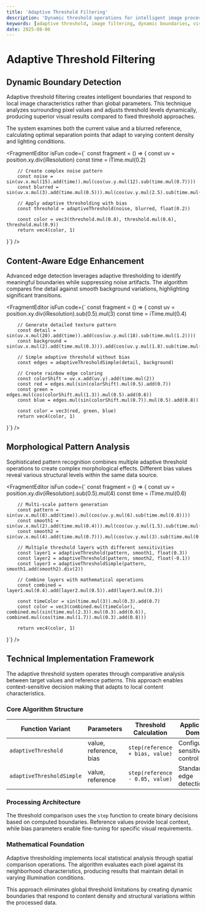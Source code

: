 ```yaml
---
title: 'Adaptive Threshold Filtering'
description: 'Dynamic threshold operations for intelligent image processing and visual effect creation'
keywords: [adaptive threshold, image filtering, dynamic boundaries, visual processing, threshold detection]
date: 2025-08-06
---
```



# Adaptive Threshold Filtering

## Dynamic Boundary Detection

Adaptive threshold filtering creates intelligent boundaries that respond to local image characteristics rather than global parameters. This technique analyzes surrounding pixel values and adjusts threshold levels dynamically, producing superior visual results compared to fixed threshold approaches.

The system examines both the current value and a blurred reference, calculating optimal separation points that adapt to varying content density and lighting conditions.

<FragmentEditor
        isFun
        code={`
const fragment = () => {
        const uv = position.xy.div(iResolution)
        const time = iTime.mul(0.2)
        
        // Create complex noise pattern
        const noise = sin(uv.x.mul(15).add(time)).mul(cos(uv.y.mul(12).sub(time.mul(0.7))))
        const blurred = sin(uv.x.mul(3).add(time.mul(0.5))).mul(cos(uv.y.mul(2.5).sub(time.mul(0.3))))
        
        // Apply adaptive thresholding with bias
        const threshold = adaptiveThreshold(noise, blurred, float(0.2))
        
        const color = vec3(threshold.mul(0.8), threshold.mul(0.6), threshold.mul(0.9))
        return vec4(color, 1)
}`}
/>

## Content-Aware Edge Enhancement

Advanced edge detection leverages adaptive thresholding to identify meaningful boundaries while suppressing noise artifacts. The algorithm compares fine detail against smooth background variations, highlighting significant transitions.

<FragmentEditor
        isFun
        code={`
const fragment = () => {
        const uv = position.xy.div(iResolution).sub(0.5).mul(3)
        const time = iTime.mul(0.4)
        
        // Generate detailed texture pattern
        const detail = sin(uv.x.mul(20).add(time)).add(cos(uv.y.mul(18).sub(time.mul(1.2))))
        const background = sin(uv.x.mul(2).add(time.mul(0.3))).add(cos(uv.y.mul(1.8).sub(time.mul(0.7))))
        
        // Simple adaptive threshold without bias
        const edges = adaptiveThresholdSimple(detail, background)
        
        // Create rainbow edge coloring
        const colorShift = uv.x.add(uv.y).add(time.mul(2))
        const red = edges.mul(sin(colorShift).mul(0.5).add(0.7))
        const green = edges.mul(cos(colorShift.mul(1.3)).mul(0.5).add(0.6))
        const blue = edges.mul(sin(colorShift.mul(0.7)).mul(0.5).add(0.8))
        
        const color = vec3(red, green, blue)
        return vec4(color, 1)
}`}
/>

## Morphological Pattern Analysis

Sophisticated pattern recognition combines multiple adaptive threshold operations to create complex morphological effects. Different bias values reveal various structural levels within the same data source.

<FragmentEditor
        isFun
        code={`
const fragment = () => {
        const uv = position.xy.div(iResolution).sub(0.5).mul(4)
        const time = iTime.mul(0.6)
        
        // Multi-scale pattern generation
        const pattern = sin(uv.x.mul(8).add(time)).mul(cos(uv.y.mul(6).sub(time.mul(0.8))))
        const smooth1 = sin(uv.x.mul(2).add(time.mul(0.4))).mul(cos(uv.y.mul(1.5).sub(time.mul(0.5))))
        const smooth2 = sin(uv.x.mul(4).add(time.mul(0.7))).mul(cos(uv.y.mul(3).sub(time.mul(0.9))))
        
        // Multiple threshold layers with different sensitivities
        const layer1 = adaptiveThreshold(pattern, smooth1, float(0.3))
        const layer2 = adaptiveThreshold(pattern, smooth2, float(-0.1))
        const layer3 = adaptiveThresholdSimple(pattern, smooth1.add(smooth2).div(2))
        
        // Combine layers with mathematical operations
        const combined = layer1.mul(0.4).add(layer2.mul(0.5)).add(layer3.mul(0.3))
        
        const timeColor = sin(time.mul(3)).mul(0.3).add(0.7)
        const color = vec3(combined.mul(timeColor), combined.mul(sin(time.mul(2.3)).mul(0.3).add(0.6)), combined.mul(cos(time.mul(1.7)).mul(0.3).add(0.8)))
        
        return vec4(color, 1)
}`}
/>

## Technical Implementation Framework

The adaptive threshold system operates through comparative analysis between target values and reference patterns. This approach enables context-sensitive decision making that adapts to local content characteristics.

### Core Algorithm Structure

| Function Variant          | Parameters             | Threshold Calculation           | Application Domain               |
| ------------------------- | ---------------------- | ------------------------------- | -------------------------------- |
| `adaptiveThreshold`       | value, reference, bias | `step(reference + bias, value)` | Configurable sensitivity control |
| `adaptiveThresholdSimple` | value, reference       | `step(reference - 0.05, value)` | Standard edge detection          |

### Processing Architecture

The threshold comparison uses the `step` function to create binary decisions based on computed boundaries. Reference values provide local context, while bias parameters enable fine-tuning for specific visual requirements.

### Mathematical Foundation

Adaptive thresholding implements local statistical analysis through spatial comparison operations. The algorithm evaluates each pixel against its neighborhood characteristics, producing results that maintain detail in varying illumination conditions.

This approach eliminates global threshold limitations by creating dynamic boundaries that respond to content density and structural variations within the processed data.
